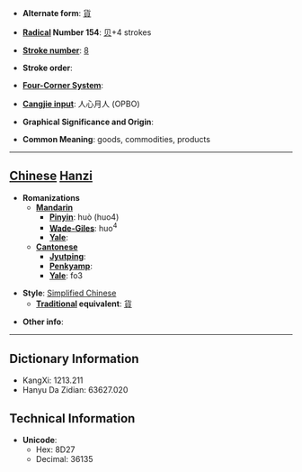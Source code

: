 * '''Alternate form''': [[貨]]

* '''[[Wiktionary:Chinese radical index| Radical]] Number 154''': [[Wiktionary:Chinese radical index 贝|贝]]+4 strokes

* '''[[Wiktionary:Chinese total strokes index|Stroke number]]''': [[Wiktionary:Chinese total strokes index 8|8]]

* '''Stroke order''': 

* '''[[Wiktionary:Chinese four corner index|Four-Corner System]]''': 

* '''[[Wiktionary:Chinese Cangjie index|Cangjie input]]''': 人心月人 (OPBO)

* '''Graphical Significance and Origin''': 

* '''Common Meaning''': goods, commodities, products

----

== [[Chinese]] [[Hanzi]] ==

* '''Romanizations'''
** '''[[Mandarin]]'''
*** '''[[Pinyin]]''': huò (huo4)
*** '''[[Wade-Giles]]''': huo<sup>4</sup>
*** '''[[Yale]]''': 
** '''[[Cantonese]]'''
*** '''[[Jyutping]]''':
*** '''[[Penkyamp]]''': 
*** '''[[Yale]]''': fo3

* '''Style''': [[Simplified Chinese]] 
** '''[[Traditional Chinese|Traditional]] equivalent''': [[貨]]

* '''Other info''': 

----

== Dictionary Information ==

* KangXi: 1213.211
* Hanyu Da Zidian: 63627.020

== Technical Information ==

* '''Unicode''':
** Hex: 8D27
** Decimal: 36135